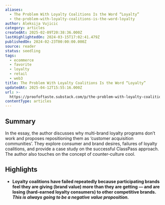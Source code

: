 ```yaml
---
aliases:
  - The Problem With Loyalty Coalitions Is the Word “Loyalty”
  - the-problem-with-loyalty-coalitions-is-the-word-loyalty
author: Aleksija Vujicic
category: articles
createdAt: 2025-02-09T20:38:36.000Z
lastHighlightedOn: 2024-03-15T17:02:41.479Z
publishedOn: 2024-02-23T00:00:00.000Z
source: reader
status: seedling
tags:
  - ecommerce
  - favorite
  - loyalty
  - retail
  - web3
title: The Problem With Loyalty Coalitions Is the Word “Loyalty”
updatedAt: 2025-04-12T15:55:16.000Z
url: >-
  https://proofoftaste.substack.com/p/the-problem-with-loyalty-coalitions?utm_source=profile&utm_medium=reader2
contentType: articles
---
```

## Summary

In the essay, the author discusses why multi-brand loyalty programs don’t work and proposes repositioning them as ‘customer acquisition communities’. They explore consumer and brand desires, failures of loyalty coalitions, and provide a case study on the successful ClassPass approach. The author also touches on the concept of counter-culture cool.

## Highlights

- **Loyalty coalitions have failed repeatedly because participating brands feel they are giving (brand value) more than they are getting — and are losing (hard-earned loyalty consumers) to other competitive brands.** _**This is always going to be a negative value proposition.**_
